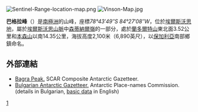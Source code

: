 [[Image:Sentinel-Range-location-map.png|thumb]]
[[Image:Vinson-Map.jpg|thumb]]

{{coord|78|43|49|S|84|27|08|W|display=title}}

'''巴格拉峰'''（{{lang-en|Bagra Peak}}）是[[南極洲|南極洲]]的山峰，座標''78°43′49″S 84°27′08″W''，位於[[埃爾斯沃思地|埃爾斯沃思地]]，屬於[[埃爾斯沃思山脈|埃爾斯沃思山脈]]中[[森蒂納爾嶺|森蒂納爾嶺]]的一部分，處於[[蘭多爾特山|蘭多爾特山]]東北面3.52公里和[[本森山|本森山]]以南14.35公里，海拔高度2,100米（6,890英尺），以[[保加利亞|保加利亞]]南部鄉鎮命名。

==外部連結==
* [http://data.aad.gov.au/aadc/gaz/scar/display_name.cfm?gaz_id=137223 Bagra Peak.] {{Wayback|url=http://data.aad.gov.au/aadc/gaz/scar/display_name.cfm?gaz_id=137223 |date=20120616062244 }} SCAR Composite Antarctic Gazetteer.
* [http://apcbg.org/gazet-bg.doc Bulgarian Antarctic Gazetteer.] {{Wayback|url=http://apcbg.org/gazet-bg.doc |date=20131012104624 }} Antarctic Place-names Commission. (details in Bulgarian, [http://apcbg.org/gazet.htm basic data] {{Wayback|url=http://apcbg.org/gazet.htm |date=20160304071225 }} in English)

{{DEFAULTSORT:Bagra Peak}}
[[Category:海拔2000公尺至2999公尺的南極洲山峰|1]]


{{EllsworthLand-geo-stub}}